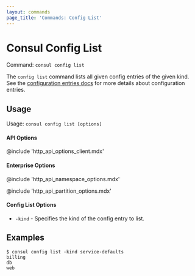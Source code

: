 ```yaml
---
layout: commands
page_title: 'Commands: Config List'
---
```


# Consul Config List

Command: `consul config list`

The `config list` command lists all given config entries of the given kind.
See the [configuration entries docs](/docs/agent/config-entries) for more
details about configuration entries.

## Usage

Usage: `consul config list [options]`

#### API Options

@include 'http_api_options_client.mdx'

#### Enterprise Options

@include 'http_api_namespace_options.mdx'

@include 'http_api_partition_options.mdx'

#### Config List Options

- `-kind` - Specifies the kind of the config entry to list.

## Examples

    $ consul config list -kind service-defaults
    billing
    db
    web

